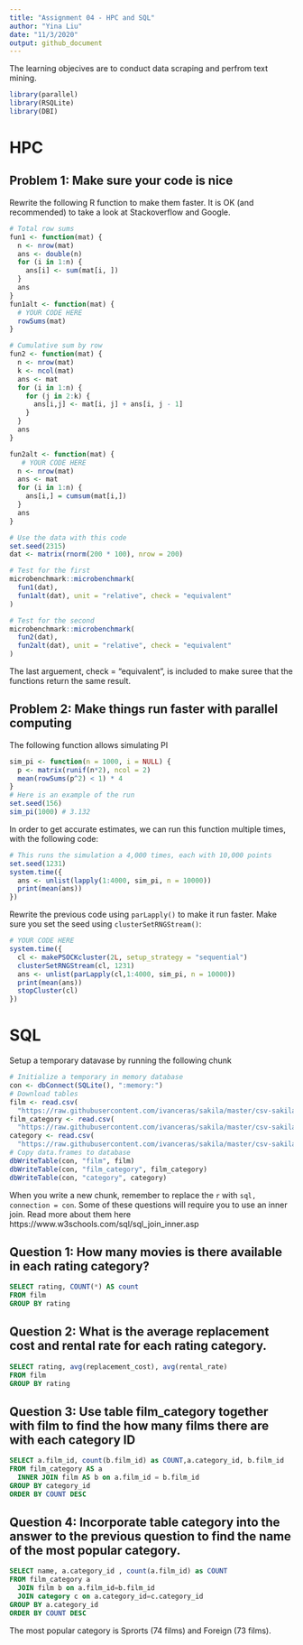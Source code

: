 ```yaml
---
title: "Assignment 04 - HPC and SQL"
author: "Yina Liu"
date: "11/3/2020"
output: github_document
---
```


The learning objecives are to conduct data scraping and perfrom text mining.

```r
library(parallel)
library(RSQLite)
library(DBI)
```

# HPC

## Problem 1: Make sure your code is nice

Rewrite the following R function to make them faster. It is OK (and recommended) to take a look at Stackoverflow and Google.

```r
# Total row sums
fun1 <- function(mat) {
  n <- nrow(mat)
  ans <- double(n) 
  for (i in 1:n) {
    ans[i] <- sum(mat[i, ])
  }
  ans
}
fun1alt <- function(mat) {
  # YOUR CODE HERE
  rowSums(mat)
}

# Cumulative sum by row
fun2 <- function(mat) {
  n <- nrow(mat)
  k <- ncol(mat)
  ans <- mat
  for (i in 1:n) {
    for (j in 2:k) {
      ans[i,j] <- mat[i, j] + ans[i, j - 1]
    }
  }
  ans
}

fun2alt <- function(mat) {
   # YOUR CODE HERE
  n <- nrow(mat)
  ans <- mat
  for (i in 1:n) {
    ans[i,] = cumsum(mat[i,])
  }
  ans
}

# Use the data with this code
set.seed(2315)
dat <- matrix(rnorm(200 * 100), nrow = 200)

# Test for the first
microbenchmark::microbenchmark(
  fun1(dat),
  fun1alt(dat), unit = "relative", check = "equivalent"
)

# Test for the second
microbenchmark::microbenchmark(
  fun2(dat),
  fun2alt(dat), unit = "relative", check = "equivalent"
)
```

The last arguement, check = "equivalent", is included to make suree that the functions return the same result.

## Problem 2: Make things run faster with parallel computing

The following function allows simulating PI

```r
sim_pi <- function(n = 1000, i = NULL) {
  p <- matrix(runif(n*2), ncol = 2)
  mean(rowSums(p^2) < 1) * 4
}
# Here is an example of the run
set.seed(156)
sim_pi(1000) # 3.132
```

In order to get accurate estimates, we can run this function multiple times, with the following code:

```r
# This runs the simulation a 4,000 times, each with 10,000 points
set.seed(1231)
system.time({
  ans <- unlist(lapply(1:4000, sim_pi, n = 10000))
  print(mean(ans))
})
```

Rewrite the previous code using `parLapply()` to make it run faster. Make sure you set the seed using `clusterSetRNGStream()`:

```r
# YOUR CODE HERE
system.time({
  cl <- makePSOCKcluster(2L, setup_strategy = "sequential") 
  clusterSetRNGStream(cl, 1231) 
  ans <- unlist(parLapply(cl,1:4000, sim_pi, n = 10000))
  print(mean(ans))
  stopCluster(cl)
})
```

# SQL
Setup a temporary datavase by running the following chunk

```r
# Initialize a temporary in memory database
con <- dbConnect(SQLite(), ":memory:")
# Download tables
film <- read.csv(
  "https://raw.githubusercontent.com/ivanceras/sakila/master/csv-sakila-db/film.csv")
film_category <- read.csv(
  "https://raw.githubusercontent.com/ivanceras/sakila/master/csv-sakila-db/film_category.csv")
category <- read.csv(
  "https://raw.githubusercontent.com/ivanceras/sakila/master/csv-sakila-db/category.csv")
# Copy data.frames to database
dbWriteTable(con, "film", film)
dbWriteTable(con, "film_category", film_category)
dbWriteTable(con, "category", category)
```

When you write a new chunk, remember to replace the `r` with `sql, connection = con`. Some of these questions will require you to use an inner join. Read more about them here https://www.w3schools.com/sql/sql_join_inner.asp

## Question 1: How many movies is there available in each rating category? 
```sql
SELECT rating, COUNT(*) AS count
FROM film
GROUP BY rating
```

## Question 2: What is the average replacement cost and rental rate for each rating category.
```sql
SELECT rating, avg(replacement_cost), avg(rental_rate)
FROM film
GROUP BY rating
```

## Question 3: Use table film_category together with film to find the how many films there are with each category ID

```sql
SELECT a.film_id, count(b.film_id) as COUNT,a.category_id, b.film_id
FROM film_category AS a
  INNER JOIN film AS b on a.film_id = b.film_id
GROUP BY category_id
ORDER BY COUNT DESC 
```

## Question 4: Incorporate table category into the answer to the previous question to find the name of the most popular category.

```sql
SELECT name, a.category_id , count(a.film_id) as COUNT
FROM film_category a 
  JOIN film b on a.film_id=b.film_id
  JOIN category c on a.category_id=c.category_id 
GROUP BY a.category_id
ORDER BY COUNT DESC
```

The most popular category is Sprorts (74 films) and Foreign (73 films).